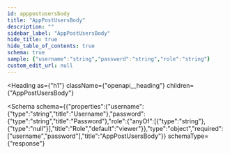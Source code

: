 ```yaml
---
id: apppostusersbody
title: "AppPostUsersBody"
description: ""
sidebar_label: "AppPostUsersBody"
hide_title: true
hide_table_of_contents: true
schema: true
sample: {"username":"string","password":"string","role":"string"}
custom_edit_url: null
---
```



<Heading
  as={"h1"}
  className={"openapi__heading"}
  children={"AppPostUsersBody"}
>
</Heading>





<Schema
  schema={{"properties":{"username":{"type":"string","title":"Username"},"password":{"type":"string","title":"Password"},"role":{"anyOf":[{"type":"string"},{"type":"null"}],"title":"Role","default":"viewer"}},"type":"object","required":["username","password"],"title":"AppPostUsersBody"}}
  schemaType={"response"}
>
  
</Schema>
            
